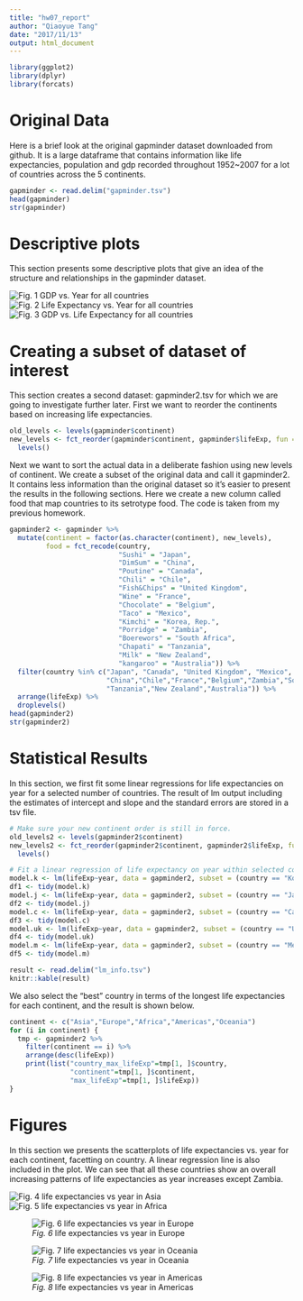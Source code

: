 ```yaml
---
title: "hw07_report"
author: "Qiaoyue Tang"
date: "2017/11/13"
output: html_document
---
```


```r
library(ggplot2)
library(dplyr)
library(forcats)
```


# Original Data

Here is a brief look at the original gapminder dataset downloaded from github. It is a large dataframe that contains information like life expectancies, population and gdp recorded throughout 1952~2007 for a lot of countries across the 5 continents.

```r
gapminder <- read.delim("gapminder.tsv")
head(gapminder)
str(gapminder)
```


# Descriptive plots

This section presents some descriptive plots that give an idea of the structure and relationships in the gapminder dataset.

![*Fig. 1* GDP vs. Year for all countries](gdp_vs_year.png)
![*Fig. 2* Life Expectancy vs. Year for all countries](lifeexp_vs_year.png)
![*Fig. 3* GDP vs. Life Expectancy for all countries](gdp_vs_lifeexp.png)

# Creating a subset of dataset of interest

This section creates a second dataset: gapminder2.tsv for which we are going to investigate further later.
First we want to reorder the continents based on increasing life expectancies.

```r
old_levels <- levels(gapminder$continent)
new_levels <- fct_reorder(gapminder$continent, gapminder$lifeExp, fun = max, desc = F) %>% 
  levels()
```

Next we want to sort the actual data in a deliberate fashion using new levels of continent. We create a subset of the original data and call it gapminder2. It contains less information than the original dataset so it's easier to present the results in the following sections. Here we create a new column called food that map countries to its setrotype food. The code is taken from my previous homework.

```r
gapminder2 <- gapminder %>%
  mutate(continent = factor(as.character(continent), new_levels),
         food = fct_recode(country, 
                           "Sushi" = "Japan",
                           "DimSum" = "China",
                           "Poutine" = "Canada",
                           "Chili" = "Chile",
                           "Fish&Chips" = "United Kingdom",
                           "Wine" = "France",
                           "Chocolate" = "Belgium",
                           "Taco" = "Mexico",
                           "Kimchi" = "Korea, Rep.",
                           "Porridge" = "Zambia",
                           "Boerewors" = "South Africa",
                           "Chapati" = "Tanzania",
                           "Milk" = "New Zealand",
                           "kangaroo" = "Australia")) %>%
  filter(country %in% c("Japan", "Canada", "United Kingdom", "Mexico", "Korea, Rep.",
                        "China","Chile","France","Belgium","Zambia","South Africa",
                        "Tanzania","New Zealand","Australia")) %>%
  arrange(lifeExp) %>%
  droplevels()
head(gapminder2)
str(gapminder2)
```


# Statistical Results

In this section, we first fit some linear regressions for life expectancies on year for a selected number of countries. The result of lm output including the estimates of intercept and slope and the standard errors are stored in a tsv file. 

```r
# Make sure your new continent order is still in force.
old_levels2 <- levels(gapminder2$continent)
new_levels2 <- fct_reorder(gapminder2$continent, gapminder2$lifeExp, fun = max, desc = F) %>% 
  levels()

# Fit a linear regression of life expectancy on year within selected countries. 
model.k <- lm(lifeExp~year, data = gapminder2, subset = (country == "Korea, Rep."))
df1 <- tidy(model.k)
model.j <- lm(lifeExp~year, data = gapminder2, subset = (country == "Japan"))
df2 <- tidy(model.j)
model.c <- lm(lifeExp~year, data = gapminder2, subset = (country == "Canada"))
df3 <- tidy(model.c)
model.uk <- lm(lifeExp~year, data = gapminder2, subset = (country == "United Kingdom"))
df4 <- tidy(model.uk)
model.m <- lm(lifeExp~year, data = gapminder2, subset = (country == "Mexico"))
df5 <- tidy(model.m)

result <- read.delim("lm_info.tsv")
knitr::kable(result)
```

We also select the "best" country in terms of the longest life expectancies for each continent, and the result is shown below.

```r
continent <- c("Asia","Europe","Africa","Americas","Oceania")
for (i in continent) {
  tmp <- gapminder2 %>%
    filter(continent == i) %>%
    arrange(desc(lifeExp))
    print(list("country_max_lifeExp"=tmp[1, ]$country, 
               "continent"=tmp[1, ]$continent, 
               "max_lifeExp"=tmp[1, ]$lifeExp))
}
```


# Figures

In this section we presents the scatterplots of life expectancies vs. year for each continent, facetting on country. A linear regression line is also included in the plot. We can see that all these countries show an overall increasing patterns of life expectancies as year increases except Zambia.

![*Fig. 4* life expectancies vs year in Asia](lifeExp_vs_year_in_Asia.png)
![*Fig. 5* life expectancies vs year in Africa](lifeExp_vs_year_in_Africa.png)

![*Fig. 6* life expectancies vs year in Europe](lifeExp_vs_year_in_Europe.png)

![*Fig. 7* life expectancies vs year in Oceania](lifeExp_vs_year_in_Oceania.png)

![*Fig. 8* life expectancies vs year in Americas](lifeExp_vs_year_in_Americas.png)